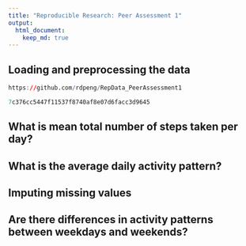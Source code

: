 ```yaml
---
title: "Reproducible Research: Peer Assessment 1"
output: 
  html_document:
    keep_md: true
---
```



## Loading and preprocessing the data
```r
https://github.com/rdpeng/RepData_PeerAssessment1

7c376cc5447f11537f8740af8e07d6facc3d9645
```
## What is mean total number of steps taken per day?



## What is the average daily activity pattern?



## Imputing missing values



## Are there differences in activity patterns between weekdays and weekends?
